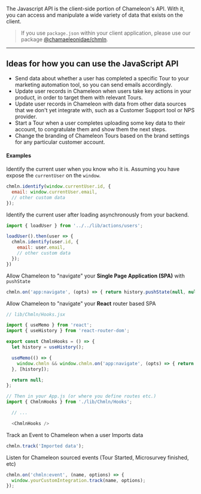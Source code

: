 The Javascript API is the client-side portion of Chameleon's API. With it, you can access and manipulate a wide variety of data that exists on the client.

> If you use `package.json` within your client application, please use our package [@chamaeleonidae/chmln](https://www.npmjs.com/package/@chamaeleonidae/chmln).

---


## Ideas for how you can use the JavaScript API

- Send data about whether a user has completed a specific Tour to your marketing automation tool, so you can send emails accordingly.
- Update user records in Chameleon when users take key actions in your product, in order to target them with relevant Tours.
- Update user records in Chameleon with data from other data sources that we don't yet integrate with, such as a Customer Support tool or NPS provider.
- Start a Tour when a user completes uploading some key data to their account, to congratulate them and show them the next steps.
- Change the branding of Chameleon Tours based on the brand settings for any particular customer account.


#### Examples 
Identify the current user when you know who it is. Assuming you have expose the `currentUser` on the `window`.

```javascript
chmln.identify(window.currentUser.id, {
  email: window.currentUser.email,
  // other custom data
});
```

Identify the current user after loading asynchronously from your backend.

```javascript
import { loadUser } from '../../lib/actions/users';

loadUser().then(user => {
  chmln.identify(user.id, {
    email: user.email,
    // other custom data
  });
})
```

Allow Chameleon to "navigate" your **Single Page Application (SPA)** with `pushState`

```javascript
chmln.on('app:navigate', (opts) => { return history.pushState(null, null, opts.to); });
```


Allow Chameleon to "navigate" your **React** router based SPA

```javascript
// lib/Chmln/Hooks.jsx

import { useMemo } from 'react';
import { useHistory } from 'react-router-dom';

export const ChmlnHooks = () => {
  let history = useHistory();

  useMemo(() => {
    window.chmln && window.chmln.on('app:navigate', (opts) => { return history.push(opts.to); });
  }, [history]);

  return null;
};

// Then in your App.js (or where you define routes etc.)
import { ChmlnHooks } from './lib/Chmln/Hooks';

  // ...

  <ChmlnHooks />

```

Track an Event to Chameleon when a user Imports data

```javascript
chmln.track('Imported data');
```


Listen for Chameleon sourced events (Tour Started, Microsurvey finished, etc)

```javascript
chmln.on('chmln:event', (name, options) => {
  window.yourCustomIntegration.track(name, options);
});


```


